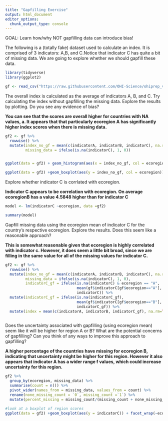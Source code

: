 ```yaml
---
title: "Gapfilling Exercise"
output: html_document
editor_options: 
  chunk_output_type: console
---
```


GOAL: Learn how/why NOT gapfilling data can introduce bias!

The following is a (totally fake) dataset used to calculate an index. It is comprised of 3 indicators: A,B, and C.Notice that indicator C has quite a bit of missing data. We are going to explore whether we should gapfill these data.

```r
library(tidyverse)
library(ggplot2)

gf <- read_csv("https://raw.githubusercontent.com/OHI-Science/ohiprep_v2022/gh-pages/Reference/gapfilling/gf_explore.csv")

```

The overall index is calculated as the average of indicators A, B, and C. Try calculating the index without gapfilling the missing data. Explore the results by plotting. Do you see any evidence of bias?

**You can see that the scores are overall higher for countries with NA values, a. It appears that that particularly ecoregion A has significantly higher index scores when there is missing data.**

```r

gf2 <- gf %>%
  rowwise() %>%
  mutate(index_no_gf = mean(c(indicatorA, indicatorB, indicatorC), na.rm=TRUE),
         missing_data = ifelse(is.na(indicatorC), 1, 0))


ggplot(data = gf2) + geom_histogram(aes(x = index_no_gf, col = ecoregion)) + facet_wrap(~missing_data)

ggplot(data = gf2) +geom_boxplot(aes(y = index_no_gf, col = ecoregion)) + facet_wrap(~missing_data)

```

Explore whether indicator C is corrlated with ecoregion.

**Indicator C appears to be correlation with ecoregion. On average ecoregionB has a value 4.5848 higher than for indicator C**

```r

model <- lm(indicatorC ~ecoregion, data =gf2)

summary(model)

```

Gapfill missing data using the ecoregion mean of indicator C for the country's respective ecoregion. Explore the results. Does this seem like a reasonable approach?

**This is somewhat reasonable given that ecoregion is highly correlated with indicator c. However, it does seem a little bit broad, since we are filling in the same value for all of the missing values for indicator C.**

```r

gf2 <- gf %>%
  rowwise() %>%
  mutate(index_no_gf = mean(c(indicatorA, indicatorB, indicatorC), na.rm=TRUE),
         missing_data = ifelse(is.na(indicatorC), 1, 0),
         indicatorC_gf = ifelse(is.na(indicatorC) & ecoregion == "A", 
                                mean(gf$indicatorC[gf$ecoregion=="A"], na.rm=TRUE),
                                indicatorC)) %>%
  mutate(indicatorC_gf = ifelse(is.na(indicatorC_gf),
                                mean(gf$indicatorC[gf$ecoregion=="B"], na.rm=TRUE),
                                indicatorC_gf)) %>%
  mutate(index = mean(c(indicatorA, indicatorB, indicatorC_gf), na.rm=TRUE))
  


```

Does the uncertainty associated with gapfilling (using ecoregion mean) seem like it will be higher for region A or B? What are the potential concerns of gapfilling? Can you think of any ways to improve this approach to gapfilling?

**A higher percentage of the countries have missing for ecoregion B, indicating that uncertainty might be higher for this region. However it also appears that indicator A has a wider range f values, which could increase uncertainty for this region.**

```r

gf2 %>%
  group_by(ecoregion, missing_data) %>% 
  summarise(count = n()) %>%
  pivot_wider(names_from = missing_data, values_from = count) %>% 
  rename(none_missing_count = `0`, missing_count =`1`) %>% 
  mutate(percent_missing = missing_count/(missing_count + none_missing_count))

#look at a boxplot of region scores
ggplot(data = gf2) +geom_boxplot(aes(y = indicatorC)) + facet_wrap(~ecoregion)

```
